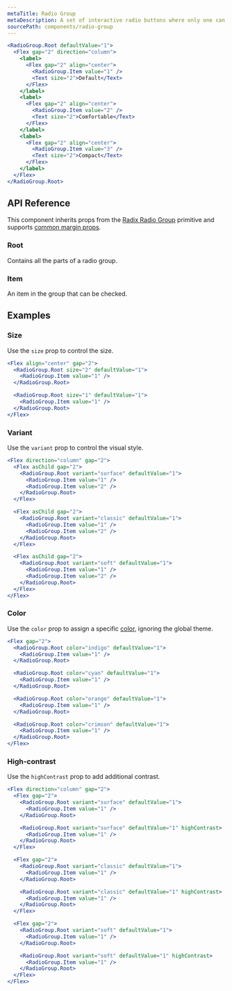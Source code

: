 ```yaml
---
metaTitle: Radio Group
metaDescription: A set of interactive radio buttons where only one can be selected at a time.
sourcePath: components/radio-group
---
```


```jsx live=true
<RadioGroup.Root defaultValue="1">
  <Flex gap="2" direction="column">
    <label>
      <Flex gap="2" align="center">
        <RadioGroup.Item value="1" />
        <Text size="2">Default</Text>
      </Flex>
    </label>
    <label>
      <Flex gap="2" align="center">
        <RadioGroup.Item value="2" />
        <Text size="2">Comfortable</Text>
      </Flex>
    </label>
    <label>
      <Flex gap="2" align="center">
        <RadioGroup.Item value="3" />
        <Text size="2">Compact</Text>
      </Flex>
    </label>
  </Flex>
</RadioGroup.Root>
```

## API Reference

This component inherits props from the [Radix Radio Group](/primitives/docs/components/radio-group) primitive and supports [common margin props](/themes/docs/theme/layout#margin-props).

### Root

Contains all the parts of a radio group.

<ThemesPropsTable name="radioGroup" />

### Item

An item in the group that can be checked.

## Examples

### Size

Use the `size` prop to control the size.

```jsx live=true
<Flex align="center" gap="2">
  <RadioGroup.Root size="2" defaultValue="1">
    <RadioGroup.Item value="1" />
  </RadioGroup.Root>

  <RadioGroup.Root size="1" defaultValue="1">
    <RadioGroup.Item value="1" />
  </RadioGroup.Root>
</Flex>
```

### Variant

Use the `variant` prop to control the visual style.

```jsx live=true
<Flex direction="column" gap="2">
  <Flex asChild gap="2">
    <RadioGroup.Root variant="surface" defaultValue="1">
      <RadioGroup.Item value="1" />
      <RadioGroup.Item value="2" />
    </RadioGroup.Root>
  </Flex>

  <Flex asChild gap="2">
    <RadioGroup.Root variant="classic" defaultValue="1">
      <RadioGroup.Item value="1" />
      <RadioGroup.Item value="2" />
    </RadioGroup.Root>
  </Flex>

  <Flex asChild gap="2">
    <RadioGroup.Root variant="soft" defaultValue="1">
      <RadioGroup.Item value="1" />
      <RadioGroup.Item value="2" />
    </RadioGroup.Root>
  </Flex>
</Flex>
```

### Color

Use the `color` prop to assign a specific [color](/themes/docs/theme/color), ignoring the global theme.

```jsx live=true
<Flex gap="2">
  <RadioGroup.Root color="indigo" defaultValue="1">
    <RadioGroup.Item value="1" />
  </RadioGroup.Root>

  <RadioGroup.Root color="cyan" defaultValue="1">
    <RadioGroup.Item value="1" />
  </RadioGroup.Root>

  <RadioGroup.Root color="orange" defaultValue="1">
    <RadioGroup.Item value="1" />
  </RadioGroup.Root>

  <RadioGroup.Root color="crimson" defaultValue="1">
    <RadioGroup.Item value="1" />
  </RadioGroup.Root>
</Flex>
```

### High-contrast

Use the `highContrast` prop to add additional contrast.

```jsx live=true
<Flex direction="column" gap="2">
  <Flex gap="2">
    <RadioGroup.Root variant="surface" defaultValue="1">
      <RadioGroup.Item value="1" />
    </RadioGroup.Root>

    <RadioGroup.Root variant="surface" defaultValue="1" highContrast>
      <RadioGroup.Item value="1" />
    </RadioGroup.Root>
  </Flex>

  <Flex gap="2">
    <RadioGroup.Root variant="classic" defaultValue="1">
      <RadioGroup.Item value="1" />
    </RadioGroup.Root>

    <RadioGroup.Root variant="classic" defaultValue="1" highContrast>
      <RadioGroup.Item value="1" />
    </RadioGroup.Root>
  </Flex>

  <Flex gap="2">
    <RadioGroup.Root variant="soft" defaultValue="1">
      <RadioGroup.Item value="1" />
    </RadioGroup.Root>

    <RadioGroup.Root variant="soft" defaultValue="1" highContrast>
      <RadioGroup.Item value="1" />
    </RadioGroup.Root>
  </Flex>
</Flex>
```
